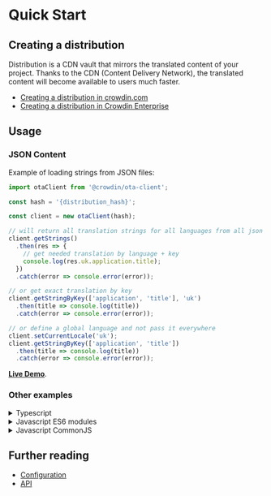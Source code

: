 # Quick Start

## Creating a distribution

Distribution is a CDN vault that mirrors the translated content of your project. Thanks to the CDN (Content Delivery Network), the translated content will become available to users much faster.

- [Creating a distribution in crowdin.com](https://support.crowdin.com/content-delivery/)
- [Creating a distribution in Crowdin Enterprise](https://support.crowdin.com/enterprise/content-delivery/)

## Usage

### JSON Content

Example of loading strings from JSON files:

```typescript
import otaClient from '@crowdin/ota-client';

const hash = '{distribution_hash}';

const client = new otaClient(hash);

// will return all translation strings for all languages from all json files
client.getStrings()
  .then(res => {
    // get needed translation by language + key
    console.log(res.uk.application.title);
  })
  .catch(error => console.error(error));

// or get exact translation by key
client.getStringByKey(['application', 'title'], 'uk')
  .then(title => console.log(title))
  .catch(error => console.error(error));

// or define a global language and not pass it everywhere
client.setCurrentLocale('uk');
client.getStringByKey(['application', 'title'])
  .then(title => console.log(title))
  .catch(error => console.error(error));
```

[**Live Demo**](https://runkit.com/andrii-bodnar/crowdin-ota-js-client-live-demo).

### Other examples

<details>
<summary>Typescript</summary>

```typescript
import otaClient from '@crowdin/ota-client';

// distribution hash
const hash = '{distribution_hash}';

// initialization of crowdin ota client
const client = new otaClient(hash);

// get content info in distribution
client.getContent()
  .then(content => console.log(content))
  .catch(error => console.error(error));

// one of files for fr language from client.getContent
const file = '/content/fr/file.json';
// get file translations
client.getFileTranslations(file)
  .then(translations => console.log(translations))
  .catch(error => console.error(error));
```

</details>

<details>
<summary>Javascript ES6 modules</summary>

```javascript
import otaClient from '@crowdin/ota-client';
// or const otaClient = require('./out/index.js').default;

// distribution hash
const hash = '{distribution_hash}';

// initialization of crowdin ota client
const client = new otaClient(hash);

// get content info in distribution
client.getContent()
  .then(content => console.log(content))
  .catch(error => console.error(error));

// one of files for fr language from client.getContent
const file = '/content/fr/file.json';
// get file translations
client.getFileTranslations(file)
  .then(translations => console.log(translations))
  .catch(error => console.error(error));
```

</details>

<details>
<summary>Javascript CommonJS</summary>

```javascript
const otaClient = require('@crowdin/ota-client').default;

// distribution hash
const hash = '{distribution_hash}';

// initialization of crowdin ota client
const client = new otaClient(hash);

// get content info in distribution
client.getContent()
  .then(content => console.log(content))
  .catch(error => console.error(error));

// one of files for fr language from client.getContent
const file = '/content/fr/file.json';
// get file translations
client.getFileTranslations(file)
  .then(translations => console.log(translations))
  .catch(error => console.error(error));
```

</details>

## Further reading

- [Configuration](/configuration)
- [API](/api/classes/OtaClient)

